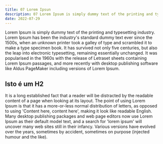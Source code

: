 ---
title: 07 Lorem Ipsun
description: 07 Lorem Ipsum is simply dummy text of the printing and typesetting industry. Lorem Ipsum has been the industry's standard dummy
date: 2022-07-29
---

Lorem Ipsum is simply dummy text of the printing and typesetting industry. Lorem Ipsum has been the industry's standard dummy text ever since the 1500s, when an unknown printer took a galley of type and scrambled it to make a type specimen book. It has survived not only five centuries, but also the leap into electronic typesetting, remaining essentially unchanged. It was popularised in the 1960s with the release of Letraset sheets containing Lorem Ipsum passages, and more recently with desktop publishing software like Aldus PageMaker including versions of Lorem Ipsum.

## Isto é um H2
It is a long established fact that a reader will be distracted by the readable content of a page when looking at its layout. The point of using Lorem Ipsum is that it has a more-or-less normal distribution of letters, as opposed to using 'Content here, content here', making it look like readable English. Many desktop publishing packages and web page editors now use Lorem Ipsum as their default model text, and a search for 'lorem ipsum' will uncover many web sites still in their infancy. Various versions have evolved over the years, sometimes by accident, sometimes on purpose (injected humour and the like).
